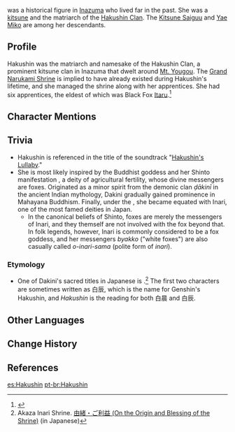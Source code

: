 {{Character Infobox
|type             = Historical
|region           = Inazuma
|affiliation      = Hakushin Clan
|title            = Great Kitsune
}}
{{Lang|'''Hakushin'''|ja=白辰}} was a historical figure in [[Inazuma]] who lived far in the past. She was a [[kitsune]] and the matriarch of the [[Hakushin Clan]]. The [[Kitsune Saiguu]] and [[Yae Miko]] are among her descendants.

==Profile==
Hakushin was the matriarch and namesake of the Hakushin Clan, a prominent kitsune clan in Inazuma that dwelt around [[Mt. Yougou]]. The [[Grand Narukami Shrine]] is implied to have already existed during Hakushin's lifetime, and she managed the shrine along with her apprentices. She had six apprentices, the eldest of which was Black Fox [[Itaru]].<ref name="Chronicles">{{Ref/Book|New Chronicles of the Six Kitsune|2}}</ref>
<!--
==Story==
-->

==Character Mentions==
{{Character Mentions}}

==Trivia==
*Hakushin is referenced in the title of the soundtrack "[[Hakushin's Lullaby]]."
*She is most likely inspired by the Buddhist goddess {{w|Dakini}} and her Shinto manifestation {{w|Inari Ōkami|Inari}}, a deity of agricultural fertility, whose divine messengers are foxes. Originated as a minor spirit from the demonic clan ''ḍākinī'' in the ancient Indian mythology, Dakini gradually gained prominence in Mahayana Buddhism. Finally, under the {{w|Shinbutsu-shūgō|syncretism of Shinto and Buddhism}}, she became equated with Inari, one of the most famed deities in Japan.
**In the canonical beliefs of Shinto, foxes are merely the messengers of Inari, and they themself are not involved with the fox beyond that. In folk legends, however, Inari is commonly considered to be a fox goddess, and her messengers ''byakko'' ("white foxes") are also casually called ''o-inari-sama'' (polite form of ''inari'').

===Etymology===
*One of Dakini's sacred titles in Japanese is {{Lang|Byakushin Ko'ou Bosatsu|ja=白晨狐王菩薩|ja_tl=White-Dawn Fox-Queen Bodhisattva}}.<ref>Akaza Inari Shrine. [https://www.akazainarijinja.com/grace 由緒・ご利益 (On the Origin and Blessing of the Shrine)] (in Japanese)</ref> The first two characters are sometimes written as 白辰, which is the name for Genshin's Hakushin, and ''Hakushin'' is the {{w|kan-on}} reading for both 白晨 and 白辰.

==Other Languages==
{{Other Languages
|default_hidden = 1
|en       = Hakushin
|zhs      = 白辰{{Sino|zh|ja}}
|zhs_rm   = Báichén
|zht      = 白辰{{Sino|zh|ja}}
|zht_rm   = Báichén
<!-- |zh_tl    = White Dawn -->
|ja       = 白辰
|ja_rm    = Hakushin
<!-- |ja_tl    = White Dawn -->
|ja_note  = The character {{Lang|mini=1|ja=辰}} typically means "dragon" (in the Chinese zodiac) or "celestial body." However, in this case, it is used as an alternative form of {{Lang|mini=1|ja=晨}} ("dawn" or "morning"). See the [[#Etymology|Etymology section]].
|ko       = {{tt|백진|白辰}}<ref name="Chronicles" /> / 하쿠신<ref name="Hakushin Ring">{{Ref/Weapon|Hakushin Ring}}</ref>
|ko_rm    = Baekjin / Hakusin{{Sino|ko|ja}}
<!-- |ko_tl    = White Dawn -->
|es       = Hakushin
|fr       = Hakushin
|ru       = Белый дракон<ref name="Chronicles" /> / Хакусин<ref name="Hakushin Ring" />
<!-- |ru_tl    = White Dragon / Hakushin -->
|th       = Hakushin
|vi       = {{tt|Bạch Thần|白辰}}{{Sino|vi|ja}}
<!-- |vi_tl    = White Dawn -->
|de       = Hakushin
|id       = Hakushin
|pt       = Hakushin
}}

==Change History==
{{Change History|2.0}}

==References==
{{Reflist}}

[[es:Hakushin]]
[[pt-br:Hakushin]]